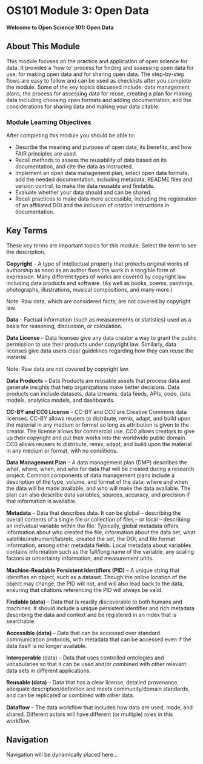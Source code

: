 # OS101 Module 3: Open Data

**Welcome to Open Science 101: Open Data**

## About This Module

This module focuses on the practice and application of open science for data. It provides a 'how to' process for finding and assessing open data for use, for making open data and for sharing open data. The step-by-step flows are easy to follow and can be used as checklists after you complete the module. Some of the key topics discussed include: data management plans, the process for assessing data for reuse, creating a plan for making data including choosing open formats and adding documentation, and the considerations for sharing data and making your data citable. 

### Module Learning Objectives

After completing this module you should be able to:

- Describe the meaning and purpose of open data, its benefits, and how FAIR principles are used.
- Recall methods to assess the reusability of data based on its documentation, and cite the data as instructed.
- Implement an open data management plan, select open data formats, add the needed documentation, including metadata, README files and version control, to make the data reusable and findable.
- Evaluate whether your data should and can be shared.
- Recall practices to make data more accessible, including the registration of an affiliated DOI and the inclusion of citation instructions in documentation.

## Key Terms

These key terms are important topics for this module. Select the term to see the description.

**Copyright** – A type of intellectual property that protects original works of authorship as soon as an author fixes the work in a tangible form of expression. Many different types of works are covered by copyright law including data products and software. (As well as books, poems, paintings, photographs, illustrations, musical compositions, and many more.)

Note: Raw data, which are considered facts, are not covered by copyright law.

**Data** – Factual information (such as measurements or statistics) used as a basis for reasoning, discussion, or calculation.

**Data License** – Data licenses give any data creator a way to grant the public permission to use their products under copyright law. Similarly, data licenses give data users clear guidelines regarding how they can reuse the material.

Note: Raw data are not covered by copyright law.

**Data Products** – Data Products are reusable assets that process data and generate insights that help organizations make better decisions. Data products can include datasets, data streams, data feeds, APIs, code, data models, analytics models, and dashboards.

**CC-BY and CC0 License** – CC-BY and CC0 are Creative Commons data licenses. CC-BY allows reusers to distribute, remix, adapt, and build upon the material in any medium or format so long as attribution is given to the creator. The license allows for commercial use. CC0 allows creators to give up their copyright and put their works into the worldwide public domain. CC0 allows reusers to distribute, remix, adapt, and build upon the material in any medium or format, with no conditions.

**Data Management Plan** – A data management plan (DMP) describes the what, where, when, and who for data that will be created during a research project. Common components of data management plans include a description of the type, volume, and format of the data; where and when the data will be made available, and who will make the data available. The plan can also describe data variables, sources, accuracy, and precision if that information is available.

**Metadata** – Data that describes data. It can be global – describing the overall contents of a single file or collection of files – or local – describing an individual variable within the file. Typically, global metadata offers information about who created the file, information about the data set, what satellite/instrument/lab/etc. created the set, the DOI, and file format information, among other metadata fields. Local metadata about variables contains information such as the full/long name of the variable, any scaling factors or uncertainty information, and measurement units.

**Machine-Readable Persistent Identiﬁers (PID)** – A unique string that identifies an object, such as a dataset. Though the online location of the object may change, the PID will not, and will also lead back to the data, ensuring that citations referencing the PID will always be valid.

**Findable (data)** – Data that is readily discoverable to both humans and machines. It should include a unique persistent identifier and rich metadata describing the data and context and be registered in an index that is searchable.

**Accessible (data)** – Data that can be accessed over standard communication protocols, with metadata that can be accessed even if the data itself is no longer available.

**Interoperable** (data) – Data that uses controlled ontologies and vocabularies so that it can be used and/or combined with other relevant data sets in different applications.

**Reusable (data)** – Data that has a clear license, detailed provenance, adequate description/definition and meets community/domain standards, and can be replicated or combined with other data.

**Dataﬂow** – The data workflow that includes how data are used, made, and shared. Different actors will have different (or multiple) roles in this workflow.

## Navigation

Navigation will be dynamically placed here... 
